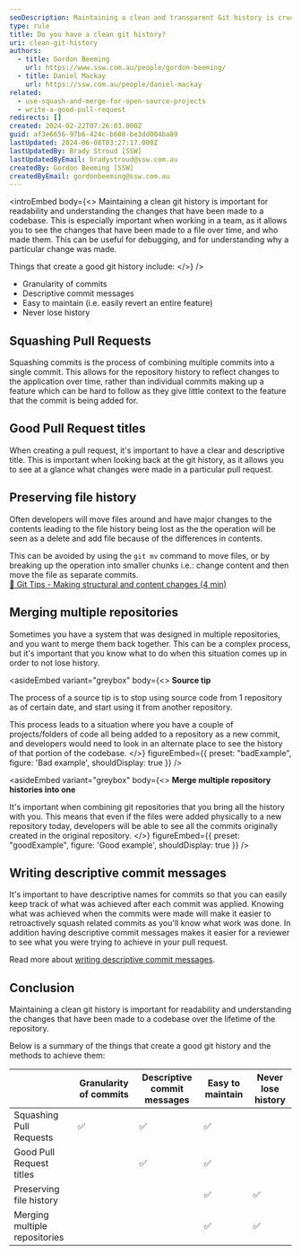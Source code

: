 ```yaml
---
seoDescription: Maintaining a clean and transparent Git history is crucial for codebase readability and understanding changes made over time.
type: rule
title: Do you have a clean git history?
uri: clean-git-history
authors:
  - title: Gordon Beeming
    url: https://www.ssw.com.au/people/gordon-beeming/
  - title: Daniel Mackay
    url: https://ssw.com.au/people/daniel-mackay
related:
  - use-squash-and-merge-for-open-source-projects
  - write-a-good-pull-request
redirects: []
created: 2024-02-22T07:26:03.000Z
guid: af3e6656-97b6-424c-b608-be3dd004ba89
lastUpdated: 2024-06-08T03:27:17.000Z
lastUpdatedBy: Brady Stroud [SSW]
lastUpdatedByEmail: bradystroud@ssw.com.au
createdBy: Gordon Beeming [SSW]
createdByEmail: gordonbeeming@ssw.com.au
---
```


<introEmbed
  body={<>
Maintaining a clean git history is important for readability and understanding the changes that have been made to a codebase. This is especially important when working in a team, as it allows you to see the changes that have been made to a file over time, and who made them. This can be useful for debugging, and for understanding why a particular change was made.

Things that create a good git history include:
  </>}
/>
- Granularity of commits
- Descriptive commit messages
- Easy to maintain (i.e. easily revert an entire feature)
- Never lose history

## Squashing Pull Requests

<youtubeEmbed url="https://www.youtube.com/watch?v=0chZFIZLR_0" description="Video: Git MERGE vs REBASE: Everything You Need to Know (4 min)" />

Squashing commits is the process of combining multiple commits into a single commit. This allows for the repository history to reflect changes to the application over time, rather than individual commits making up a feature which can be hard to follow as they give little context to the feature that the commit is being added for.

## Good Pull Request titles

When creating a pull request, it's important to have a clear and descriptive title. This is important when looking back at the git history, as it allows you to see at a glance what changes were made in a particular pull request.

## Preserving file history

Often developers will move files around and have major changes to the contents leading to the file history being lost as the the operation will be seen as a delete and add file because of the differences in contents.

This can be avoided by using the `git mv` command to move files, or by breaking up the operation into smaller chunks i.e.: change content and then move the file as separate commits.\
[📝 Git Tips - Making structural and content changes (4 min)](https://www.youtube.com/watch?v=u0CtXbQ-ggY)

## Merging multiple repositories

Sometimes you have a system that was designed in multiple repositories, and you want to merge them back together. This can be a complex process, but it's important that you know what to do when this situation comes up in order to not lose history.

<asideEmbed
  variant="greybox"
  body={<>
    **Source tip**

The process of a source tip is to stop using source code from 1 repository as of certain date, and start using it from another repository.

This process leads to a situation where you have a couple of projects/folders of code all being added to a repository as a new commit, and developers would need to look in an alternate place to see the history of that portion of the codebase.
  </>}
  figureEmbed={{
    preset: "badExample",
    figure: 'Bad example',
    shouldDisplay: true
  }}
/>

<asideEmbed
  variant="greybox"
  body={<>
    **Merge multiple repository histories into one**

It's important when combining git repositories that you bring all the history with you. This means that even if the files were added physically to a new repository today, developers will be able to see all the commits originally created in the original repository.
  </>}
  figureEmbed={{
    preset: "goodExample",
    figure: 'Good example',
    shouldDisplay: true
  }}
/>

## Writing descriptive commit messages

It's important to have descriptive names for commits so that you can easily keep track of what was achieved after each commit was applied. Knowing what was achieved when the commits were made will make it easier to retroactively squash related commits as you'll know what work was done. In addition having descriptive commit messages makes it easier for a reviewer to see what you were trying to achieve in your pull request.

Read more about [writing descriptive commit messages](/use-emojis-in-your-commits).

## Conclusion

Maintaining a clean git history is important for readability and understanding the changes that have been made to a codebase over the lifetime of the repository.

Below is a summary of the things that create a good git history and the methods to achieve them:

|                               | Granularity of commits | Descriptive commit messages | Easy to maintain | Never lose history |
| ----------------------------- | ---------------------- | --------------------------- | ---------------- | ------------------ |
| Squashing Pull Requests       | ✅                     | ✅                          | ✅               |                    |
| Good Pull Request titles      |                        | ✅                          | ✅               |                    |
| Preserving file history       |                        |                             | ✅               | ✅                 |
| Merging multiple repositories |                        |                             | ✅               | ✅                 |
